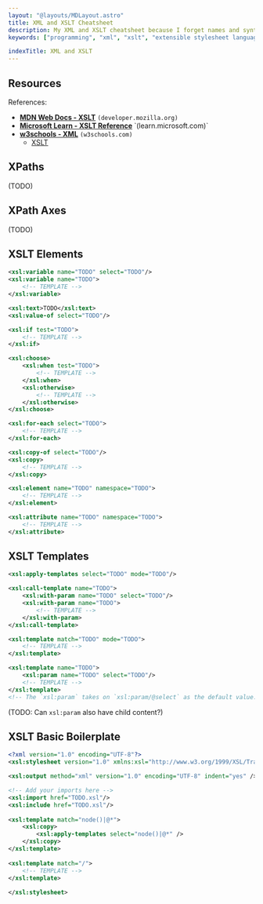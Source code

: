 ```yaml
---
layout: "@layouts/MDLayout.astro"
title: XML and XSLT Cheatsheet
description: My XML and XSLT cheatsheet because I forget names and syntax a lot.
keywords: ["programming", "xml", "xslt", "extensible stylesheet language transformations", "cheatsheet"]

indexTitle: XML and XSLT
---
```


## Resources

References:

- [**MDN Web Docs - XSLT**](https://developer.mozilla.org/en-US/docs/Web/XSLT) `(developer.mozilla.org)`
- [**Microsoft Learn - XSLT Reference**](https://learn.microsoft.com/en-us/previous-versions/dotnet/netframework-4.0/ms256069(v=vs.100)) `(learn.microsoft.com)`
- [**w3schools - XML**](https://www.w3schools.com/xml/) `(w3schools.com)`
    - [XSLT](https://www.w3schools.com/xml/xsl_intro.asp)

## XPaths

(TODO)

## XPath Axes

(TODO)

## XSLT Elements

```xml
<xsl:variable name="TODO" select="TODO"/>
<xsl:variable name="TODO">
    <!-- TEMPLATE -->
</xsl:variable>

<xsl:text>TODO</xsl:text>
<xsl:value-of select="TODO"/>
```

```xml
<xsl:if test="TODO">
    <!-- TEMPLATE -->
</xsl:if>

<xsl:choose>
    <xsl:when test="TODO">
        <!-- TEMPLATE -->
    </xsl:when>
    <xsl:otherwise>
        <!-- TEMPLATE -->
    </xsl:otherwise>
</xsl:choose>

<xsl:for-each select="TODO">
    <!-- TEMPLATE -->
</xsl:for-each>
```

```xml
<xsl:copy-of select="TODO"/>
<xsl:copy>
    <!-- TEMPLATE -->
</xsl:copy>

<xsl:element name="TODO" namespace="TODO">
    <!-- TEMPLATE -->
</xsl:element>

<xsl:attribute name="TODO" namespace="TODO">
    <!-- TEMPLATE -->
</xsl:attribute>
```

## XSLT Templates

```xml
<xsl:apply-templates select="TODO" mode="TODO"/>

<xsl:call-template name="TODO">
    <xsl:with-param name="TODO" select="TODO"/>
    <xsl:with-param name="TODO">
        <!-- TEMPLATE -->
    </xsl:with-param>
</xsl:call-template>
```

```xml
<xsl:template match="TODO" mode="TODO">
    <!-- TEMPLATE -->
</xsl:template>

<xsl:template name="TODO">
    <xsl:param name="TODO" select="TODO"/>
    <!-- TEMPLATE -->
</xsl:template>
<!-- The `xsl:param` takes on `xsl:param/@select` as the default value. -->
```

(TODO: Can `xsl:param` also have child content?)

## XSLT Basic Boilerplate

```xml
<?xml version="1.0" encoding="UTF-8"?>
<xsl:stylesheet version="1.0" xmlns:xsl="http://www.w3.org/1999/XSL/Transform" xmlns:fo="http://www.w3.org/1999/XSL/Format">

<xsl:output method="xml" version="1.0" encoding="UTF-8" indent="yes" />

<!-- Add your imports here -->
<xsl:import href="TODO.xsl"/>
<xsl:include href="TODO.xsl"/>
 
<xsl:template match="node()|@*">
    <xsl:copy>
        <xsl:apply-templates select="node()|@*" />
    </xsl:copy>
</xsl:template>
 
<xsl:template match="/">
    <!-- TEMPLATE -->
</xsl:template>
 
</xsl:stylesheet>
```

